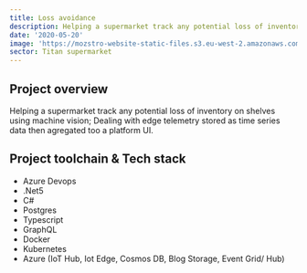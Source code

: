 ```yaml
---
title: Loss avoidance
description: Helping a supermarket track any potential loss of inventory on shelves using machine vision.
date: '2020-05-20'
image: 'https://mozstro-website-static-files.s3.eu-west-2.amazonaws.com/img/youtube_thumbnail_mozstro.png'
sector: Titan supermarket
---
```


## Project overview
Helping a supermarket track any potential loss of inventory on shelves using machine vision; Dealing with edge telemetry stored as time series data then agregated too a platform UI. 

## Project toolchain & Tech stack
- Azure Devops
- .Net5
- C# 
- Postgres
- Typescript
- GraphQL
- Docker
- Kubernetes
- Azure (IoT Hub, Iot Edge, Cosmos DB, Blog Storage, Event Grid/ Hub)
